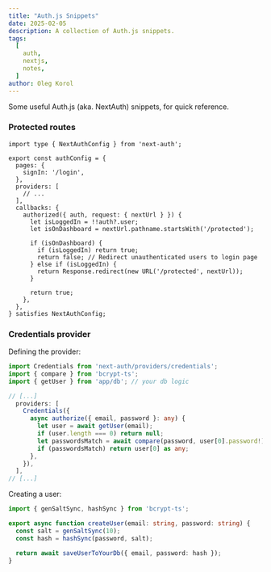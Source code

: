 ```yaml
---
title: "Auth.js Snippets"
date: 2025-02-05
description: A collection of Auth.js snippets.
tags:
  [
    auth,
    nextjs,
    notes,
  ]
author: Oleg Korol
---
```


Some useful Auth.js (aka. NextAuth) snippets, for quick reference.

### Protected routes

```tsx filename="auth.config.ts"
import type { NextAuthConfig } from 'next-auth';

export const authConfig = {
  pages: {
    signIn: '/login',
  },
  providers: [
    // ...
  ],
  callbacks: {
    authorized({ auth, request: { nextUrl } }) {
      let isLoggedIn = !!auth?.user;
      let isOnDashboard = nextUrl.pathname.startsWith('/protected');

      if (isOnDashboard) {
        if (isLoggedIn) return true;
        return false; // Redirect unauthenticated users to login page
      } else if (isLoggedIn) {
        return Response.redirect(new URL('/protected', nextUrl));
      }

      return true;
    },
  },
} satisfies NextAuthConfig;
```

### Credentials provider

Defining the provider:

```ts filename="auth.ts"
import Credentials from 'next-auth/providers/credentials';
import { compare } from 'bcrypt-ts';
import { getUser } from 'app/db'; // your db logic

// [...]
  providers: [
    Credentials({
      async authorize({ email, password }: any) {
        let user = await getUser(email);
        if (user.length === 0) return null;
        let passwordsMatch = await compare(password, user[0].password!);
        if (passwordsMatch) return user[0] as any;
      },
    }),
  ],
// [...]
```

Creating a user:

```ts filename="db.ts"
import { genSaltSync, hashSync } from 'bcrypt-ts';

export async function createUser(email: string, password: string) {
  const salt = genSaltSync(10);
  const hash = hashSync(password, salt);

  return await saveUserToYourDb({ email, password: hash });
}
```

